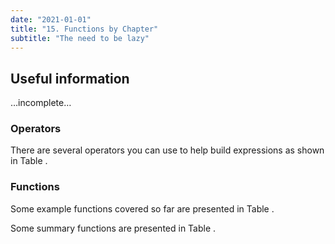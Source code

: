 ```yaml
---
date: "2021-01-01"
title: "15. Functions by Chapter"
subtitle: "The need to be lazy"
---
```


## Useful information

...incomplete...

### Operators

There are several operators you can use to help build expressions as shown in Table \ref{tab:operators}.

\begin{table}[htbp]
\begin{small}
\begin{center}
\caption{Logical operators for use in R.}
\label{tab:operators}
\newcolumntype{R}{>{\raggedright\arraybackslash}X}%
\begin{tabularx}{\textwidth}{l X l}
\toprule
Operator & Meaning & Example \\
\midrule
\texttt{\textless{}} & less than & \texttt{x\ \textless{}\ 3} \\
\texttt{\textgreater{}} & greater than & \texttt{x\ \textgreater{}\ 5} \\
\texttt{\textgreater{}=} & greater than or equal to & \texttt{x\ \textgreater{}=\ 24} \\
\texttt{\textless{}=} & less than or equal to & \texttt{x\ \textless{}=\ 19} \\
\texttt{==} & exactly equal to & \texttt{x\ ==\ 666} \\
\texttt{!=} & not equal to & \texttt{x\ !=\ 777} \\
\texttt{\&} & AND; returns TRUE if statements on both sides of the \texttt{\&} are TRUE & \texttt{(x\ \textgreater{}\ 3)\ \&\ (y\ !=\ 5)} \\
\texttt{\textbar{}} & OR; the pipe symbol \texttt{\textbar{}}; TRUE if a statement on either side of the \texttt{\textbar{}} is TRUE & \texttt{(x\ \textless{}\ 10)\ \textbar{}\ (x\ \textgreater{}\ 20)} \\
\bottomrule
\end{tabularx}
\end{center}
\end{small}
\end{table}

\begin{mybox}{}{Question}
The logical AND: If we had said \texttt{subset(dat, site == "Kommetjie" \& site == "Baboon")}, what would have happened? Why? Try it and see...
\end{mybox}

### Functions

Some example functions covered so far are presented in Table \ref{tab:functions}.

\begin{table}[htbp]
\begin{small}
\begin{center}
\caption{Common functions used for daily work in R.}
\label{tab:functions}
\newcolumntype{R}{>{\raggedright\arraybackslash}X}%
\begin{tabularx}{\textwidth}{R  l  R  R }
\toprule
\textbf{Type} & \textbf{Function} & \textbf{What it does} & \textbf{Syntax} \\
\midrule
Checking a dataframe & \texttt{class()} & Gives the class (type of data structure) of the object & \texttt{class(dat)} \\
Numerical calculations & \texttt{mean()}, \texttt{sd()} & Calculations on a numerical R object (variables, vectors, arrays) & \texttt{mean(dat\$var)} \\
Gets working directory & \texttt{getwd()} & Gets current working directory & \texttt{getwd()} \\
Sets working directory & \texttt{setwd()} & Sets working directory to specified path & \texttt{setwd("yourpath")} \\
Getting your data into R & \texttt{read.table()} & Reads file in table format (with specified separator sep) and creates a dataframe from it & \texttt{read.table("filename.csv", header= TRUE, sep = ",")} \\
Getting .csv file into R & \texttt{read.csv()} & Reads in .csv file to a dataframe; as above, but `sep' predefined & \texttt{read.csv("filename.csv", header= TRUE)} \\
List variables & \texttt{ls()}  & Lists objects in memory & \texttt{ls()} \\
Variable names in dataframe & \texttt{names()} & Gives variable names & \texttt{names(dat)} \\
Subsetting a dataframe & \texttt{subset()} & Subset a dataframe & \texttt{subset(dat, Var1 == "Low" | Var2 <= 5)} \\
Cleaning up & \texttt{rm()} & Removes object(s) from the Environment & \texttt{rm(object\_name)}; \texttt{rm(list = ls())} \\
\bottomrule
\end{tabularx}
\end{center}
\end{small}
\end{table}

Some summary functions are presented in Table \ref{tab:summaries}.

\begin{table}[htbp]
\begin{small}
\begin{center}
\caption{Commonly used and useful summary functions.}
\label{tab:summaries}
\newcolumntype{R}{>{\raggedright\arraybackslash}X}%
\begin{tabularx}{\textwidth}{R  R  R  X }
\toprule
\textbf{Type} & \textbf{Function} & \textbf{What it does} & \textbf{Syntax} \\
\midrule
Specifying variable in dataframe & \texttt{\$} & Gives the class (type of data structure) of the object & \texttt{dat\$blade\_length} \\
 & \texttt{str()} & Lists variables in your object by name, their data type (continuous, factor) and an indication of the actual data & \texttt{str(dat)} \\
& \texttt{head()} & Gives first 6 rows of a dataframe, or number of rows (\texttt{n}) specified & \texttt{head(dat, 20)} \\
& \texttt{tail()} & Gives last 6 (or \texttt{n}) rows of a dataframe & \texttt{tail(dat, 10)} \\
& \texttt{names()} & Gives variable names & \texttt{names(dat)} \\
& \texttt{summary()} & Tabulates variables in dataframe and provides summary statistics & \texttt{summary(dat)} \\
<!-- & \texttt{attach()} & Loads dataframe into memory & \texttt{attach(dat)} \\ -->
<!-- & \texttt{detach()} & Removes dataframe from memory & \texttt{detach(dat)} \\ -->
& \texttt{with()} & Specify a dataframe & \texttt{with(dat, mean(blade\_length))} \\
Summary statistics & \texttt{mean()}, \texttt{sd()}, \texttt{range()}, \texttt{var()} & Calculates particular statistic for a variable. Use \texttt{na.rm = TRUE} if your data contain \texttt{NA}s & \emph{e.g.} \texttt{mean(dat\$blade\_length, na.rm = TRUE)} \\
& \texttt{length()} & Number of elements in a variable. Use \texttt{na.omit()} if your data contain \texttt{NA}s & \texttt{length(dat\$blade\_length)}; \texttt{length(na.omit(dat\$blade\_length))} \\
Data manipulation & \texttt{table()} & Frequency table by variables specified & \texttt{table(dat\$site, dat\$blade\_length)} \\
& \texttt{ftable()} & Flat frequency table useful for displaying multidimensional tables & \texttt{ftable(dat\$catvar1, dat\$catvar2, dat\$catvar3)} \\
Saving an object file & \texttt{write.csv()} & Save an object to a .csv file & \texttt{write.csv(sp\_by\_site, file = "Laminaria.csv", row.names = TRUE)} \\
\bottomrule
\end{tabularx}
\end{center}
\end{small}
\end{table}
